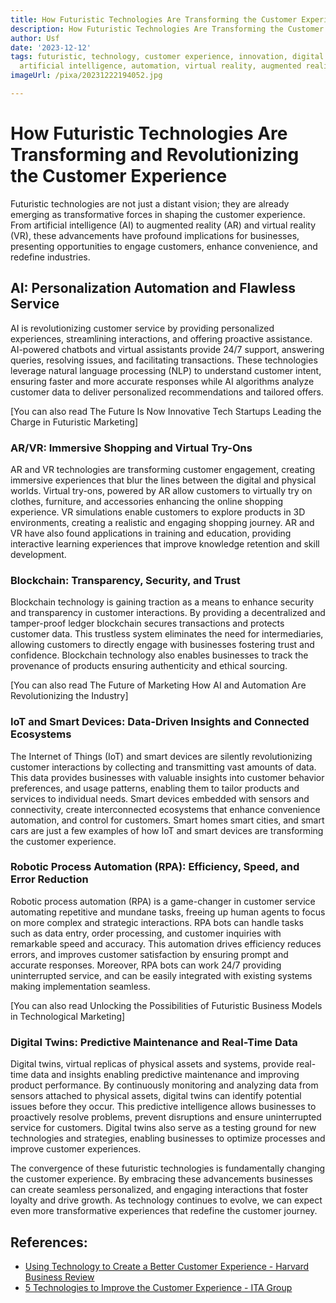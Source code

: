 ```yaml
---
title: How Futuristic Technologies Are Transforming the Customer Experience
description: How Futuristic Technologies Are Transforming the Customer Experience
author: Usf
date: '2023-12-12'
tags: futuristic, technology, customer experience, innovation, digital transformation,
  artificial intelligence, automation, virtual reality, augmented reality, personalization
imageUrl: /pixa/20231222194052.jpg

---
```

# How Futuristic Technologies Are Transforming and Revolutionizing the Customer  Experience

Futuristic technologies are not just a distant vision; they are already emerging as transformative forces in shaping  the  customer experience.  From  artificial intelligence (AI) to augmented  reality (AR) and virtual reality (VR), these advancements have profound implications for businesses,  presenting  opportunities to engage customers, enhance convenience, and redefine industries.

## AI: Personalization Automation and Flawless Service

AI is revolutionizing customer service by providing personalized  experiences, streamlining interactions, and offering proactive assistance. AI-powered chatbots and virtual assistants provide 24/7 support, answering queries, resolving issues, and facilitating transactions.  These technologies leverage natural language processing (NLP) to understand customer intent, ensuring  faster and more accurate responses while AI algorithms analyze customer data to deliver personalized recommendations and tailored offers.

[You can also read The Future Is Now Innovative  Tech Startups Leading  the Charge in  Futuristic Marketing]


### AR/VR: Immersive Shopping and Virtual Try-Ons

AR and VR technologies are transforming  customer engagement, creating  immersive experiences that blur the lines between the digital and physical worlds. Virtual try-ons, powered by AR allow customers to virtually try on clothes,  furniture, and accessories enhancing the online shopping  experience. VR simulations enable  customers to explore products in 3D  environments, creating a realistic  and engaging shopping journey. AR and VR have also found applications  in  training and education, providing interactive learning experiences  that improve knowledge retention and skill development.

### Blockchain: Transparency, Security, and Trust

Blockchain technology is gaining traction as a means to enhance security and transparency in customer interactions. By providing a decentralized  and tamper-proof ledger blockchain secures transactions and  protects customer data. This trustless system eliminates the need for intermediaries, allowing customers to directly  engage with businesses fostering trust and  confidence.  Blockchain technology also enables businesses to track the provenance of products ensuring authenticity and ethical sourcing.

[You can also read The Future of Marketing How AI and Automation Are  Revolutionizing the Industry]


###  IoT and Smart Devices: Data-Driven  Insights  and Connected Ecosystems

The Internet of Things (IoT) and smart devices are silently revolutionizing customer interactions by  collecting and transmitting vast  amounts of data. This data provides businesses with valuable insights into customer  behavior  preferences, and usage patterns, enabling them to tailor products and services to individual needs. Smart devices embedded with sensors and connectivity, create interconnected ecosystems  that enhance convenience automation,  and control for customers. Smart homes smart cities,  and smart cars are just a few  examples of how IoT and smart devices are transforming the customer experience.

### Robotic Process Automation (RPA): Efficiency, Speed, and Error Reduction

Robotic process  automation (RPA) is a game-changer in customer service automating repetitive  and mundane tasks, freeing up human agents to focus  on more complex and strategic interactions. RPA bots  can handle tasks such as  data entry, order processing, and customer inquiries with remarkable speed and accuracy. This automation drives  efficiency reduces errors, and improves customer satisfaction by ensuring prompt and accurate responses. Moreover, RPA bots can  work 24/7 providing  uninterrupted service, and can be easily integrated with existing  systems making implementation seamless.

[You can also read Unlocking the Possibilities of Futuristic Business Models in Technological Marketing]


### Digital Twins: Predictive Maintenance and Real-Time Data

Digital twins, virtual replicas of physical assets and systems, provide  real-time data and insights enabling predictive  maintenance and improving product  performance. By continuously monitoring and analyzing data from sensors attached  to  physical assets, digital twins can  identify  potential issues before they occur. This predictive intelligence allows businesses to proactively resolve problems, prevent disruptions and ensure uninterrupted service for customers. Digital  twins also serve as a testing ground for new technologies and strategies, enabling businesses to optimize processes and improve customer experiences.

The convergence of these futuristic  technologies is fundamentally changing  the customer experience. By  embracing these advancements businesses can create seamless personalized, and engaging interactions that foster loyalty and  drive growth. As technology continues to evolve, we can expect even more transformative experiences that redefine the  customer journey.

## References:
- [Using Technology to Create a Better Customer Experience - Harvard Business Review](https://hbr.org/2023/03/using-technology-to-create-a-better-customer-experience)
- [5 Technologies to Improve the Customer Experience - ITA Group](https://www.itagroup.com/insights/customer-engagement/technologies-improve-customer-experience)
